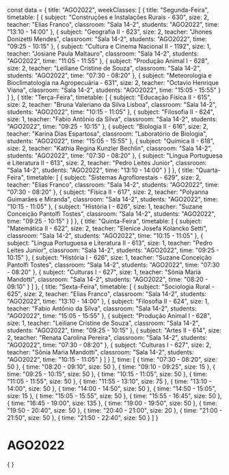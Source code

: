 const data = {
  title: "AGO2022",
  weekClasses: [
    {
      title: "Segunda-Feira",
      timetable: [
        {
          subject: "Construções e Instalações Rurais - 630",
          size: 2,
          teacher: "Elias Franco",
          classroom: "Sala 14-2",
          students: "AGO2022",
          time: "13:10 - 14:00"
        },
        {
          subject: "Geografia II - 623",
          size: 2,
          teacher: "Jhones Donizetti Mendes",
          classroom: "Sala 14-2",
          students: "AGO2022",
          time: "09:25 - 10:15"
        },
        {
          subject: "Cultura e Cinema Nacional II - 1192",
          size: 1,
          teacher: "Josiane Paula Maltauro",
          classroom: "Sala 14-2",
          students: "AGO2022",
          time: "11:05 - 11:55"
        },
        {
          subject: "Produção Animal I - 628",
          size: 2,
          teacher: "Leiliane Cristine de Souza",
          classroom: "Sala 14-2",
          students: "AGO2022",
          time: "07:30 - 08:20"
        },
        {
          subject: "Meteorologia e Bioclimatologia na Agropecuária - 631",
          size: 2,
          teacher: "Octavio Henrique Viana",
          classroom: "Sala 14-2",
          students: "AGO2022",
          time: "15:05 - 15:55"
        }
      ]
    },
    {
      title: "Terça-Feira",
      timetable: [
        {
          subject: "Educação Física II - 615",
          size: 2,
          teacher: "Bruna Valeriano da Silva Lisboa",
          classroom: "Sala 14-2",
          students: "AGO2022",
          time: "10:15 - 11:05"
        },
        {
          subject: "Filosofia II - 624",
          size: 1,
          teacher: "Fabio Antônio da Silva",
          classroom: "Sala 14-2",
          students: "AGO2022",
          time: "09:25 - 10:15"
        },
        {
          subject: "Biologia II - 616",
          size: 2,
          teacher: "Karina Dias Espartosa",
          classroom: "Laboratório de Biologia",
          students: "AGO2022",
          time: "15:05 - 15:55"
        },
        {
          subject: "Química II - 618",
          size: 2,
          teacher: "Kathia Regina Kunzler Bechlin",
          classroom: "Sala 14-2",
          students: "AGO2022",
          time: "07:30 - 08:20"
        },
        {
          subject: "Língua Portuguesa e Literatura II - 613",
          size: 2,
          teacher: "Pedro Leites Junior",
          classroom: "Sala 14-2",
          students: "AGO2022",
          time: "13:10 - 14:00"
        }
      ]
    },
    {
      title: "Quarta-Feira",
      timetable: [
        {
          subject: "Sistemas Agroflorestais - 629",
          size: 2,
          teacher: "Elias Franco",
          classroom: "Sala 14-2",
          students: "AGO2022",
          time: "07:30 - 08:20"
        },
        {
          subject: "Física II - 617",
          size: 2,
          teacher: "Polyanna Guimarães e Miranda",
          classroom: "Sala 14-2",
          students: "AGO2022",
          time: "10:15 - 11:05"
        },
        {
          subject: "História I - 626",
          size: 1,
          teacher: "Suzane Conceição Pantolfi Tostes",
          classroom: "Sala 14-2",
          students: "AGO2022",
          time: "09:25 - 10:15"
        }
      ]
    },
    {
      title: "Quinta-Feira",
      timetable: [
        {
          subject: "Matemática II - 622",
          size: 2,
          teacher: "Elenice Josefa Kolancko Setti",
          classroom: "Sala 14-2",
          students: "AGO2022",
          time: "10:15 - 11:05"
        },
        {
          subject: "Língua Portuguesa e Literatura II - 613",
          size: 1,
          teacher: "Pedro Leites Junior",
          classroom: "Sala 14-2",
          students: "AGO2022",
          time: "09:25 - 10:15"
        },
        {
          subject: "História I - 626",
          size: 1,
          teacher: "Suzane Conceição Pantolfi Tostes",
          classroom: "Sala 14-2",
          students: "AGO2022",
          time: "07:30 - 08:20"
        },
        {
          subject: "Culturas I - 627",
          size: 1,
          teacher: "Sônia Maria Mandotti",
          classroom: "Sala 14-2",
          students: "AGO2022",
          time: "08:20 - 09:10"
        }
      ]
    },
    {
      title: "Sexta-Feira",
      timetable: [
        {
          subject: "Sociologia Rural - 625",
          size: 2,
          teacher: "Elias Franco",
          classroom: "Sala 14-2",
          students: "AGO2022",
          time: "13:10 - 14:00"
        },
        {
          subject: "Filosofia II - 624",
          size: 1,
          teacher: "Fabio Antônio da Silva",
          classroom: "Sala 14-2",
          students: "AGO2022",
          time: "15:05 - 15:55"
        },
        {
          subject: "Produção Animal I - 628",
          size: 1,
          teacher: "Leiliane Cristine de Souza",
          classroom: "Sala 14-2",
          students: "AGO2022",
          time: "09:25 - 10:15"
        },
        {
          subject: "Artes II - 614",
          size: 2,
          teacher: "Renata Carolina Pereira",
          classroom: "Sala 14-2",
          students: "AGO2022",
          time: "07:30 - 08:20"
        },
        {
          subject: "Culturas I - 627",
          size: 2,
          teacher: "Sônia Maria Mandotti",
          classroom: "Sala 14-2",
          students: "AGO2022",
          time: "10:15 - 11:05"
        }
      ]
    }
  ],
  time: [
    {
      time: "07:30 - 08:20",
      size: 50
    },
    {
      time: "08:20 - 09:10",
      size: 50
    },
    {
      time: "09:10 - 09:25",
      size: 15
    },
    {
      time: "09:25 - 10:15",
      size: 50
    },
    {
      time: "10:15 - 11:05",
      size: 50
    },
    {
      time: "11:05 - 11:55",
      size: 50
    },
    {
      time: "11:55 - 13:10",
      size: 75
    },
    {
      time: "13:10 - 14:00",
      size: 50
    },
    {
      time: "14:00 - 14:50",
      size: 50
    },
    {
      time: "14:50 - 15:05",
      size: 15
    },
    {
      time: "15:05 - 15:55",
      size: 50
    },
    {
      time: "15:55 - 16:45",
      size: 50
    },
    {
      time: "16:45 - 19:00",
      size: 135
    },
    {
      time: "19:00 - 19:50",
      size: 50
    },
    {
      time: "19:50 - 20:40",
      size: 50
    },
    {
      time: "20:40 - 21:00",
      size: 20
    },
    {
      time: "21:00 - 21:50",
      size: 50
    },
    {
      time: "21:50 - 22:40",
      size: 50
    }
  ]
}

# AGO2022

<div>
    {
        <Grid
            title={data.title} 
            weekClasses={data.weekClasses} 
            time={data.time}
        />
    }
</div>